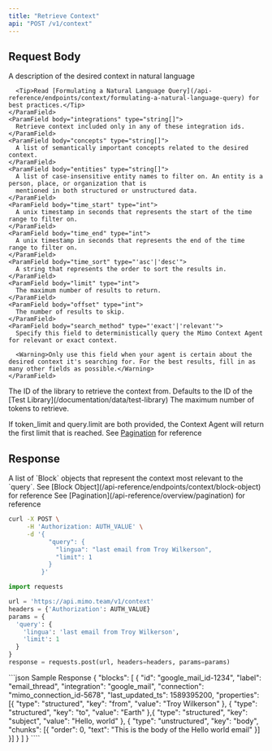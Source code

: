 ```yaml
---
title: "Retrieve Context"
api: "POST /v1/context"
---
```


## Request Body

<ParamField body="query" type="Query" required>
  <Expandable title="Query"> 
    <ParamField body="lingua" type="string" required>
      A description of the desired context in natural language

      <Tip>Read [Formulating a Natural Language Query](/api-reference/endpoints/context/formulating-a-natural-language-query) for best practices.</Tip>
    </ParamField>
    <ParamField body="integrations" type="string[]">
      Retrieve context included only in any of these integration ids.
    </ParamField>
    <ParamField body="concepts" type="string[]">
      A list of semantically important concepts related to the desired context.
    </ParamField>
    <ParamField body="entities" type="string[]">
      A list of case-insensitive entity names to filter on. An entity is a person, place, or organization that is
      mentioned in both structured or unstructured data.
    </ParamField>
    <ParamField body="time_start" type="int">
      A unix timestamp in seconds that represents the start of the time range to filter on.
    </ParamField>
    <ParamField body="time_end" type="int">
      A unix timestamp in seconds that represents the end of the time range to filter on.
    </ParamField>
    <ParamField body="time_sort" type="'asc'|'desc'">
      A string that represents the order to sort the results in.
    </ParamField>
    <ParamField body="limit" type="int">
      The maximum number of results to return.
    </ParamField>
    <ParamField body="offset" type="int">
      The number of results to skip.
    </ParamField>
    <ParamField body="search_method" type="'exact'|'relevant'">
      Specify this field to deterministically query the Mimo Context Agent for relevant or exact context. 
      
      <Warning>Only use this field when your agent is certain about the desired context it's searching for. For the best results, fill in as many other fields as possible.</Warning>
    </ParamField>
  </Expandable> 
</ParamField>
<ParamField body="library" type="string" required>
  The ID of the library to retrieve the context from. Defaults to the ID of the [Test Library](/documentation/data/test-library)
</ParamField>
<ParamField body="token_limit" type="integer">
  The maximum number of tokens to retrieve.
  
  <Note>If token_limit and query.limit are both provided, the Context Agent will return the first limit that is reached.</Note>
</ParamField>
<ParamField body="next_token" type="string">
  See [Pagination](/api-reference/overview/pagination) for reference
</ParamField>
## Response
<ResponseField name="blocks" type="Block[]" required>
  A list of `Block` objects that represent the context most relevant to the `query`. See [Block Object](/api-reference/endpoints/context/block-object) for reference
</ResponseField>
<ResponseField name="next_token" type="string">
  See [Pagination](/api-reference/overview/pagination) for reference
</ResponseField>
<RequestExample>

```bash cURL
curl -X POST \
     -H 'Authorization: AUTH_VALUE' \
     -d '{
           "query": {
             "lingua": "last email from Troy Wilkerson",
             "limit": 1
           }
         }'
```

```python Python
import requests

url = 'https://api.mimo.team/v1/context'
headers = {'Authorization': AUTH_VALUE}
params = {
  'query': {
    'lingua': 'last email from Troy Wilkerson',
    'limit': 1
  }
}
response = requests.post(url, headers=headers, params=params)

```

</RequestExample>
<ResponseExample>
```json Sample Response
{
  "blocks": [
    {
      "id": "google_mail_id-1234",
      "label": "email_thread",
      "integration": "google_mail",
      "connection": "mimo_connection_id-5678",
      "last_updated_ts": 1589395200,
      "properties": [{
        "type": "structured",
        "key": "from",
        "value": "Troy Wilkerson"
      }, {
        "type": "structured",
        "key": "to",
        "value": "Earth"
      },{
        "type": "structured",
        "key": "subject",
        "value": "Hello, world"
      }, {
        "type": "unstructured",
        "key": "body",
        "chunks": [{
          "order": 0,
          "text": "This is the body of the Hello world email"
        }]
      }]
    }
  ]
}
````

</ResponseExample>
